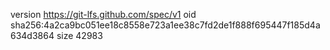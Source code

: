 version https://git-lfs.github.com/spec/v1
oid sha256:4a2ca9bc051ee18c8558e723a1ee38c7fd2de1f888f695447f185d4a634d3864
size 42983
